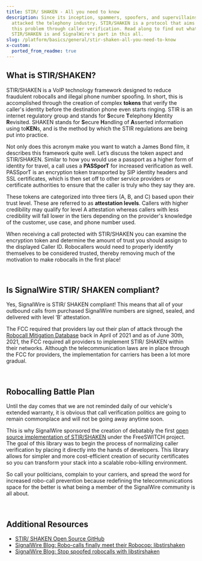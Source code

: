 ```yaml
---
title: STIR/ SHAKEN - All you need to know
description: Since its inception, spammers, spoofers, and supervillains have
  attacked the telephony industry. STIR/SHAKEN is a protocol that aims to solve
  this problem through caller verification. Read along to find out what
  STIR/SHAKEN is and SignalWire's part in this all.
slug: /platform/basics/general/stir-shaken-all-you-need-to-know
x-custom:
  ported_from_readme: true
---
```



What is STIR/SHAKEN?
--------------------

STIR/SHAKEN is a VoIP technology framework designed to reduce fraudulent robocalls and illegal phone number spoofing. In short, this is accomplished through the creation of complex **tokens** that verify the caller's identity before the destination phone even starts ringing. STIR is an internet regulatory group and stands for **S**ecure **T**elephony **I**dentity **R**evisited. SHAKEN stands for **S**ecure **H**andling of **A**sserted information using to**KEN**s, and is the method by which the STIR regulations are being put into practice. 

Not only does this acronym make you want to watch a James Bond film, it describes this framework quite well. Let’s discuss the token aspect and STIR/SHAKEN. Similar to how you would use a passport as a higher form of identity for travel, a call uses a **PASSporT** for increased verification as well. PASSporT is an encryption token transported by SIP identity headers and SSL certificates, which is then set off to other service providers or certificate authorities to ensure that the caller is truly who they say they are.

These tokens are categorized into three tiers (A, B, and C) based upon their trust level. These are referred to as **attestation levels**. Callers with higher credibility may qualify for level A attestation whereas callers with less credibility will fall lower in the tiers depending on the provider's knowledge of the customer, use case, and phone number used.

When receiving a call protected with STIR/SHAKEN you can examine the encryption token and determine the amount of trust you should assign to the displayed Caller ID. Robocallers would need to properly identify themselves to be considered trusted, thereby removing much of the motivation to make robocalls in the first place!

<br/>

Is SignalWire STIR/ SHAKEN compliant?
-------------------------------------

Yes, SignalWire is STIR/ SHAKEN compliant! This means that all of your outbound calls from purchased SignalWire numbers are signed, sealed, and delivered with level ‘B’ attestation.

The FCC required that providers lay out their plan of attack through the [Robocall Mitigation Database](https://fccprod.servicenowservices.com/rmd?id=rmd_welcome) back in April of 2021 and as of June 30th, 2021, the FCC required all providers to implement STIR/ SHAKEN within their networks. Although the telecommunication laws are in place through the FCC for providers, the implementation for carriers has been a lot more gradual. 

<br/>

Robocalling Battle Plan
-----------------------

Until the day comes that we are not reminded daily of our vehicle's extended warranty, it is obvious that call verification politics are going to remain commonplace and will not be going away anytime soon. 

This is why SignalWire sponsored the creation of debatably the first [open source implementation of STIR/SHAKEN](https://github.com/signalwire/libstirshaken) under the FreeSWITCH project. The goal of this library was to begin the process of normalizing caller verification by placing it directly into the hands of developers. This library allows for simpler and more cost-efficient creation of security certificates so you can transform your stack into a scalable robo-killing environment.

So call your politicians, complain to your carriers, and spread the word for increased robo-call prevention because redefining the telecommunications space for the better is what being a member of the SignalWire community is all about.

<br/>

Additional Resources
--------------------

- [STIR/ SHAKEN Open Source GitHub](https://github.com/signalwire/libstirshaken)
- [SignalWire Blog: Robo-calls finally meet their Robocop: libstirshaken](https://signalwire.com/blogs/industry/robo-calls-meet-robocop-libstirshaken)
- [SignalWire Blog: Stop spoofed robocalls with libstirshaken](https://signalwire.com/blogs/product/verifying-caller-id-stir-shaken)
